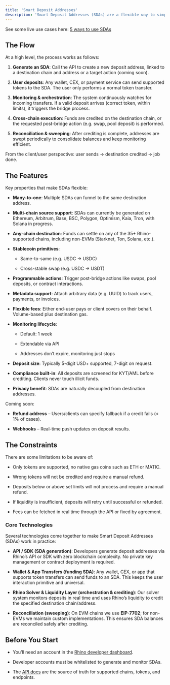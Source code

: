 ```yaml
---
title: 'Smart Deposit Addresses'
description: 'Smart Deposit Addresses (SDAs) are a flexible way to simplify onboarding flows, reconcile deposits, and abstract cross-chain complexity. Instead of asking users to navigate bridges or swap flows themselves, you give them a simple deposit address. The system takes care of the rest.'
---
```


See some live use cases here: [5 ways to use SDAs](https://rhino.fi/blog/5-ways-to-use-smart-deposit-addresses)

The Flow
--------

At a high level, the process works as follows:

1.  **Generate an SDA**: Call the API to create a new deposit address, linked to a destination chain and address or a target action (coming soon).

2.  **User deposits**: Any wallet, CEX, or payment service can send supported tokens to the SDA. The user only performs a normal token transfer.

3.  **Monitoring & orchestration**: The system continuously watches for incoming transfers. If a valid deposit arrives (correct token, within limits), it triggers the bridge process.

4.  **Cross-chain execution**: Funds are credited on the destination chain, or the requested post-bridge action (e.g. swap, pool deposit) is performed.

5.  **Reconciliation & sweeping**: After crediting is complete, addresses are swept periodically to consolidate balances and keep monitoring efficient.


From the client/user perspective: user sends → destination credited → job done.

The Features
------------

Key properties that make SDAs flexible:

*   **Many-to-one**: Multiple SDAs can funnel to the same destination address.

*   **Multi-chain source support**: SDAs can currently be generated on Ethereum, Arbitrum, Base, BSC, Polygon, Optimism, Kaia, Tron, with Solana in progress.

*   **Any-chain destination**: Funds can settle on any of the 35+ Rhino-supported chains, including non-EVMs (Starknet, Ton, Solana, etc.).

*  **Stablecoin primitives**:

    * Same-to-same (e.g. USDC → USDC)

    * Cross-stable swap (e.g. USDC → USDT)

*   **Programmable actions**: Trigger post-bridge actions like swaps, pool deposits, or contract interactions.

*   **Metadata support**: Attach arbitrary data (e.g. UUID) to track users, payments, or invoices.

*   **Flexible fees**: Either end-user pays or client covers on their behalf. Volume-based plus destination gas.

*   **Monitoring lifecycle**:

    *   Default: 1 week

    *   Extendable via API

    *   Addresses don’t expire, monitoring just stops

*   **Deposit size**: Typically 5-digit USD+ supported, 7-digit on request.

*   **Compliance built-in**: All deposits are screened for KYT/AML before crediting. Clients never touch illicit funds.

*   **Privacy benefit**: SDAs are naturally decoupled from destination addresses.


Coming soon:

*   **Refund address** – Users/clients can specify fallback if a credit fails (< 1% of cases).

*   **Webhooks** – Real-time push updates on deposit results.


The Constraints
---------------

There are some limitations to be aware of:

*   Only tokens are supported, no native gas coins such as ETH or MATIC.

*   Wrong tokens will not be credited and require a manual refund.

*   Deposits below or above set limits will not process and require a manual refund.

*   If liquidity is insufficient, deposits will retry until successful or refunded.

*   Fees can be fetched in real time through the API or fixed by agreement.


### Core Technologies

Several technologies come together to make Smart Deposit Addresses (SDAs) work in practice:

*   **API / SDK (SDA generation)**: Developers generate deposit addresses via Rhino’s API or SDK with zero blockchain complexity. No private key management or contract deployment is required.

*   **Wallet & App Transfers (funding SDA)**: Any wallet, CEX, or app that supports token transfers can send funds to an SDA. This keeps the user interaction primitive and universal.

*   **Rhino Solver & Liquidity Layer (orchestration & crediting)**: Our solver system monitors deposits in real time and uses Rhino’s liquidity to credit the specified destination chain/address.

*   **Reconciliation (sweeping)**: On EVM chains we use **EIP-7702**; for non-EVMs we maintain custom implementations. This ensures SDA balances are reconciled safely after crediting.


Before You Start
----------------

*   You’ll need an account in the [Rhino developer dashboard](https://developers.rhino.fi/).

*   Developer accounts must be whitelisted to generate and monitor SDAs.

*   The [API docs](/api-integration/smart-deposits) are the source of truth for supported chains, tokens, and endpoints.